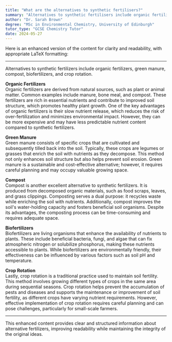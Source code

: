 ```yaml
---
title: "What are the alternatives to synthetic fertilisers?"
summary: "Alternatives to synthetic fertilisers include organic fertilisers, green manure, compost, biofertilisers, and crop rotation."
author: "Dr. Sarah Brown"
degree: "MSc in Environmental Chemistry, University of Edinburgh"
tutor_type: "GCSE Chemistry Tutor"
date: 2024-05-27
---
```


Here is an enhanced version of the content for clarity and readability, with appropriate LaTeX formatting:

---

Alternatives to synthetic fertilizers include organic fertilizers, green manure, compost, biofertilizers, and crop rotation.

**Organic Fertilizers**  
Organic fertilizers are derived from natural sources, such as plant or animal matter. Common examples include manure, bone meal, and compost. These fertilizers are rich in essential nutrients and contribute to improved soil structure, which promotes healthy plant growth. One of the key advantages of organic fertilizers is their slow nutrient release, which reduces the risk of over-fertilization and minimizes environmental impact. However, they can be more expensive and may have less predictable nutrient content compared to synthetic fertilizers.

**Green Manure**  
Green manure consists of specific crops that are cultivated and subsequently tilled back into the soil. Typically, these crops are legumes or grasses that enrich the soil with nutrients as they decompose. This method not only enhances soil structure but also helps prevent soil erosion. Green manure is a sustainable and cost-effective alternative; however, it requires careful planning and may occupy valuable growing space.

**Compost**  
Compost is another excellent alternative to synthetic fertilizers. It is produced from decomposed organic materials, such as food scraps, leaves, and grass clippings. Composting serves a dual purpose: it recycles waste while enriching the soil with nutrients. Additionally, compost improves the soil's water-holding capacity and fosters beneficial soil organisms. Despite its advantages, the composting process can be time-consuming and requires adequate space.

**Biofertilizers**  
Biofertilizers are living organisms that enhance the availability of nutrients to plants. These include beneficial bacteria, fungi, and algae that can fix atmospheric nitrogen or solubilize phosphorus, making these nutrients accessible to plants. While biofertilizers are environmentally friendly, their effectiveness can be influenced by various factors such as soil pH and temperature.

**Crop Rotation**  
Lastly, crop rotation is a traditional practice used to maintain soil fertility. This method involves growing different types of crops in the same area during sequential seasons. Crop rotation helps prevent the accumulation of pests and diseases and supports the maintenance or improvement of soil fertility, as different crops have varying nutrient requirements. However, effective implementation of crop rotation requires careful planning and can pose challenges, particularly for small-scale farmers.

--- 

This enhanced content provides clear and structured information about alternative fertilizers, improving readability while maintaining the integrity of the original ideas.
    